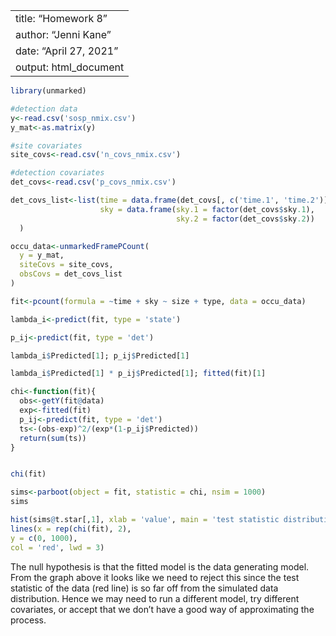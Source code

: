 
---
title: "Homework 8"
author: "Jenni Kane"
date: "April 27, 2021"
output: html_document
---

```{r}
library(unmarked)
```

```{r}
#detection data
y<-read.csv('sosp_nmix.csv')
y_mat<-as.matrix(y)

#site covariates 
site_covs<-read.csv('n_covs_nmix.csv')

#detection covariates
det_covs<-read.csv('p_covs_nmix.csv')

det_covs_list<-list(time = data.frame(det_covs[, c('time.1', 'time.2')]),
                    sky = data.frame(sky.1 = factor(det_covs$sky.1), 
                                     sky.2 = factor(det_covs$sky.2))
  )

occu_data<-unmarkedFramePCount(
  y = y_mat,
  siteCovs = site_covs, 
  obsCovs = det_covs_list
)

fit<-pcount(formula = ~time + sky ~ size + type, data = occu_data)
```
```{r}
lambda_i<-predict(fit, type = 'state')

p_ij<-predict(fit, type = 'det')

lambda_i$Predicted[1]; p_ij$Predicted[1]

```
```{r}
lambda_i$Predicted[1] * p_ij$Predicted[1]; fitted(fit)[1]
```

```{r}
chi<-function(fit){
  obs<-getY(fit@data)
  exp<-fitted(fit)
  p_ij<-predict(fit, type = 'det')
  ts<-(obs-exp)^2/(exp*(1-p_ij$Predicted))
  return(sum(ts))
}


chi(fit)
```

```{r}
sims<-parboot(object = fit, statistic = chi, nsim = 1000)
sims
```


```{r}
hist(sims@t.star[,1], xlab = 'value', main = 'test statistic distribution', xlim = c(0, 1500))
lines(x = rep(chi(fit), 2),
y = c(0, 1000),
col = 'red', lwd = 3)

```

The null hypothesis is that the fitted model is the data generating model. From the graph above it looks like we need to reject this since the test statistic of the data (red line) is so far off from the simulated data distribution. Hence we may need to run a different model, try different covariates, or accept that we don't have a good way of approximating the process. 
